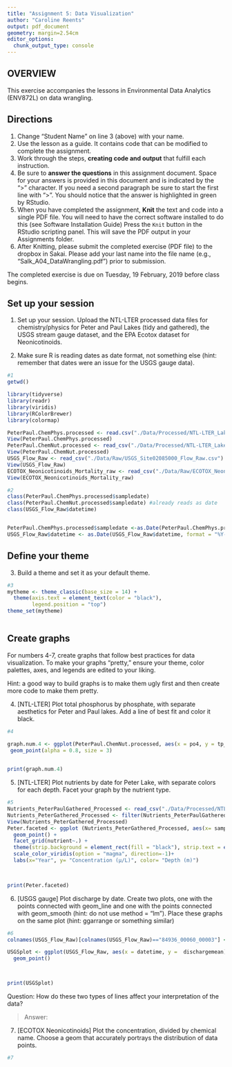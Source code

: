 ```yaml
---
title: "Assignment 5: Data Visualization"
author: "Caroline Reents"
output: pdf_document
geometry: margin=2.54cm
editor_options: 
  chunk_output_type: console
---
```


## OVERVIEW

This exercise accompanies the lessons in Environmental Data Analytics (ENV872L) on data wrangling. 

## Directions
1. Change "Student Name" on line 3 (above) with your name.
2. Use the lesson as a guide. It contains code that can be modified to complete the assignment.
3. Work through the steps, **creating code and output** that fulfill each instruction.
4. Be sure to **answer the questions** in this assignment document.
Space for your answers is provided in this document and is indicated by the ">" character.
If you need a second paragraph be sure to start the first line with ">".
You should notice that the answer is highlighted in green by RStudio. 
6. When you have completed the assignment, **Knit** the text and code into a single PDF file.
You will need to have the correct software installed to do this (see Software Installation Guide)
Press the `Knit` button in the RStudio scripting panel.
This will save the PDF output in your Assignments folder.
8. After Knitting, please submit the completed exercise (PDF file) to the dropbox in Sakai. Please add your last name into the file name (e.g., "Salk_A04_DataWrangling.pdf") prior to submission.

The completed exercise is due on Tuesday, 19 February, 2019 before class begins.

## Set up your session 
1. Set up your session. Upload the NTL-LTER processed data files for chemistry/physics for Peter and Paul Lakes (tidy and gathered), the USGS stream gauge dataset, and the EPA Ecotox dataset for Neonicotinoids. 

2. Make sure R is reading dates as date format, not something else (hint: remember that dates were an issue for the USGS gauge data).

```r
#1
getwd()

library(tidyverse)
library(readr)
library(viridis)
library(RColorBrewer)
library(colormap)

PeterPaul.ChemPhys.processed <- read.csv("./Data/Processed/NTL-LTER_Lake_ChemistryPhysics_PeterPaul_Processed.csv") 
View(PeterPaul.ChemPhys.processed)
PeterPaul.ChemNut.processed <- read_csv("./Data/Processed/NTL-LTER_Lake_Chemistry_Nutrients_PeterPaul_Processed.csv")
View(PeterPaul.ChemNut.processed)
USGS_Flow_Raw <- read_csv("./Data/Raw/USGS_Site02085000_Flow_Raw.csv")
View(USGS_Flow_Raw)
ECOTOX_Neonicotinoids_Mortality_raw <- read_csv("./Data/Raw/ECOTOX_Neonicotinoids_Mortality_raw.csv")
View(ECOTOX_Neonicotinoids_Mortality_raw)

#2
class(PeterPaul.ChemPhys.processed$sampledate)
class(PeterPaul.ChemNut.processed$sampledate) #already reads as date
class(USGS_Flow_Raw$datetime)


PeterPaul.ChemPhys.processed$sampledate <-as.Date(PeterPaul.ChemPhys.processed$sampledate, format = "%Y-%m-%d")
USGS_Flow_Raw$datetime <- as.Date(USGS_Flow_Raw$datetime, format = "%Y-%m-%d")


```
## Define your theme
3. Build a theme and set it as your default theme.

```r
#3
mytheme <- theme_classic(base_size = 14) +
  theme(axis.text = element_text(color = "black"), 
        legend.position = "top")
theme_set(mytheme)



```

## Create graphs
For numbers 4-7, create graphs that follow best practices for data visualization. To make your graphs "pretty," ensure your theme, color palettes, axes, and legends are edited to your liking.

Hint: a good way to build graphs is to make them ugly first and then create more code to make them pretty.

4. [NTL-LTER] Plot total phosphorus by phosphate, with separate aesthetics for Peter and Paul lakes. Add a line of best fit and color it black.

```r
#4

graph.num.4 <- ggplot(PeterPaul.ChemNut.processed, aes(x = po4, y = tp_ug, color = lakename, shape= lakename))  +
 geom_point(alpha = 0.8, size = 3)
                                                                                      

print(graph.num.4)
```


5. [NTL-LTER] Plot nutrients by date for Peter Lake, with separate colors for each depth. Facet your graph by the nutrient type.

```r
#5
Nutrients_PeterPaulGathered_Processed <- read_csv("./Data/Processed/NTL-LTER_Lake_Nutrients_PeterPaulGathered_Processed.csv")
Nutrients_PeterGathered_Processed <- filter(Nutrients_PeterPaulGathered_Processed, lakename == "Peter Lake")
View(Nutrients_PeterGathered_Processed)
Peter.faceted <- ggplot (Nutrients_PeterGathered_Processed, aes(x= sampledate, y=concentration, color=depth, lakename = "Peter Lake")) +
  geom_point() +
  facet_grid(nutrient~.) +
  theme(strip.background = element_rect(fill = "black"), strip.text = element_text(color = "white")) +
  scale_color_viridis(option = "magma", direction=-1)+
  labs(x="Year", y= "Concentration (μ/L)", color= "Depth (m)")
  


print(Peter.faceted)
```


6. [USGS gauge] Plot discharge by date. Create two plots, one with the points connected with geom_line and one with the points connected with geom_smooth (hint: do not use method = "lm"). Place these graphs on the same plot (hint: ggarrange or something similar)

```r
#6
colnames(USGS_Flow_Raw)[colnames(USGS_Flow_Raw)=="84936_00060_00003"] <- "dischargemean"

USGSplot <- ggplot(USGS_Flow_Raw, aes(x = datetime, y =  dischargemean)) +
  geom_point()



print(USGSplot)
```
Question: How do these two types of lines affect your interpretation of the data?

> Answer:

7. [ECOTOX Neonicotinoids] Plot the concentration, divided by chemical name. Choose a geom that accurately portrays the distribution of data points.

```r
#7 

```


